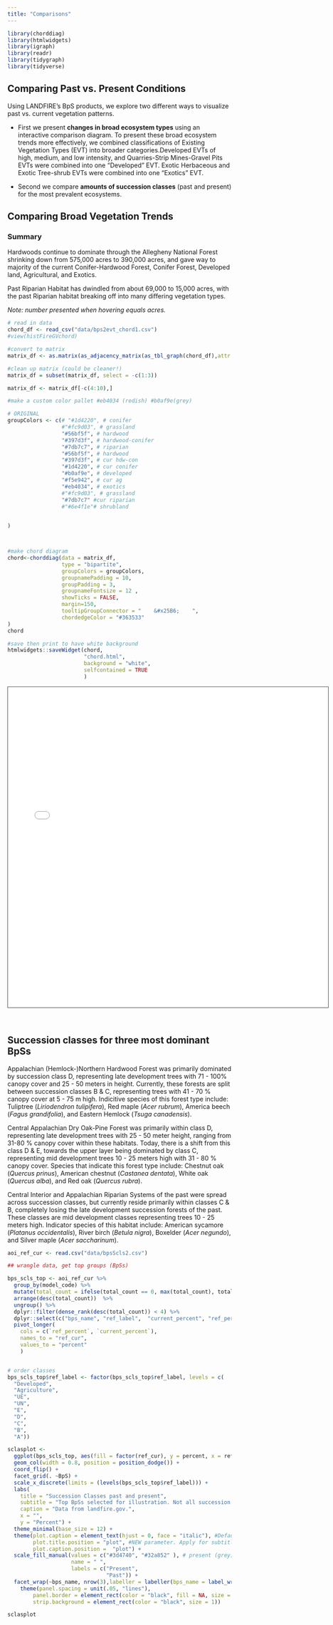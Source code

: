 ```yaml
---
title: "Comparisons"
---
```


```r
library(chorddiag)
library(htmlwidgets)
library(igraph)
library(readr)
library(tidygraph)
library(tidyverse)

```

## Comparing Past vs. Present Conditions

Using LANDFIRE’s BpS products, we explore two different ways to visualize past vs. current vegetation patterns.

-   First we present **changes in broad ecosystem types** using an interactive comparison diagram. To present these broad ecosystem trends more effectively, we combined classifications of Existing Vegetation Types (EVT) into broader categories.Developed EVTs of high, medium, and low intensity, and Quarries-Strip Mines-Gravel Pits EVTs were combined into one "Developed" EVT. Exotic Herbaceous and Exotic Tree-shrub EVTs were combined into one "Exotics" EVT.

-   Second we compare **amounts of succession classes** (past and present) for the most prevalent ecosystems.

## Comparing Broad Vegetation Trends

### Summary

Hardwoods continue to dominate through the Allegheny National Forest shrinking down from 575,000 acres to 390,000 acres, and gave way to majority of the current Conifer-Hardwood Forest, Conifer Forest, Developed land, Agricultural, and Exotics. 

Past Riparian Habitat has dwindled from about 69,000 to 15,000 acres, with the past Riparian habitat breaking off into many differing vegetation types. 

*Note: number presented when hovering equals acres.*

```r
# read in data
chord_df <- read_csv("data/bps2evt_chord1.csv")
#view(histFireGVchord)

#convert to matrix
matrix_df <- as.matrix(as_adjacency_matrix(as_tbl_graph(chord_df),attr = "ACRES"))

#clean up matrix (could be cleaner!)
matrix_df = subset(matrix_df, select = -c(1:3))

matrix_df <- matrix_df[-c(4:10),]

#make a custom color pallet #eb4034 (redish) #b0af9e(grey)

# ORIGINAL
groupColors <- c(# "#1d4220", # conifer 
                 #"#fc9d03", # grassland
                 "#56bf5f", # hardwood
                 "#397d3f", # hardwood-conifer 
                 "#7db7c7", # riparian 
                 "#56bf5f", # hardwood
                 "#397d3f", # cur hdw-con
                 "#1d4220", # cur conifer
                 "#b0af9e", # developed
                 "#f5e942", # cur ag
                 "#eb4034", # exotics
                 #"#fc9d03", # grassland
                 "#7db7c7" #cur riparian
                 #"#6e4f1e"# shrubland
                 

)



#make chord diagram
chord<-chorddiag(data = matrix_df,
                 type = "bipartite",
                 groupColors = groupColors,
                 groupnamePadding = 10,
                 groupPadding = 3,
                 groupnameFontsize = 12 ,
                 showTicks = FALSE,
                 margin=150,
                 tooltipGroupConnector = "    &#x25B6;    ",
                 chordedgeColor = "#363533"
)
chord 

#save then print to have white background
htmlwidgets::saveWidget(chord,
                        "chord.html",
                        background = "white",
                        selfcontained = TRUE
                        )
```

<iframe src="chord.html" height="720" width="720" style="border: 1px solid #464646;" allowfullscreen allow="autoplay" data-external=".5">

</iframe>

<br>

## Succession classes for three most dominant BpSs

Appalachian (Hemlock-)Northern Hardwood Forest was primarily dominated by succession class D, representing late development trees with 71 - 100% canopy cover and 25 - 50 meters in height. Currently, these forests are split between succession classes B & C, representing trees with 41 - 70 % canopy cover at 5 - 75 m high. Indicitive species of this forest type include: Tuliptree (*Liriodendron tulipifera*), Red maple (*Acer rubrum*), America beech (*Fagus grandifolia*), and Eastern Hemlock (*Tsuga canadensis*).

Central Appalachian Dry Oak-Pine Forest was primarily within class D, representing late development trees with 25 - 50 meter height, ranging from 31-80 % canopy cover within these habitats. Today, there is a shift from this class D & E, towards the upper layer being dominated by class C, representing mid development trees 10 - 25 meters high with 31 - 80 % canopy cover. Species that indicate this forest type include: Chestnut oak (*Quercus prinus*), American chestnut (*Castanea dentata*), White oak (*Quercus alba*), and Red oak (*Quercus rubra*).

Central Interior and Appalachian Riparian Systems of the past were spread across succession classes, but currently reside primarily within classes C & B, completely losing the late development succession forests of the past. These classes are mid development classes representing trees 10 - 25 meters high. Indicator species of this habitat include: American sycamore (*Platanus occidentalis*), River birch (*Betula nigra*), Boxelder (*Acer negundo*), and Silver maple (*Acer saccharinum*).

```r

aoi_ref_cur <- read.csv("data/bpsScls2.csv")

## wrangle data, get top groups (BpSs)

bps_scls_top <- aoi_ref_cur %>%
  group_by(model_code) %>%
  mutate(total_count = ifelse(total_count == 0, max(total_count), total_count)) %>%
  arrange(desc(total_count))  %>%
  ungroup() %>%
  dplyr::filter(dense_rank(desc(total_count)) < 4) %>%
  dplyr::select(c("bps_name", "ref_label",  "current_percent", "ref_percent")) %>%
  pivot_longer(
    cols = c(`ref_percent`, `current_percent`), 
    names_to = "ref_cur", 
    values_to = "percent"
    )


# order classes
bps_scls_top$ref_label <- factor(bps_scls_top$ref_label, levels = c(
  "Developed",
  "Agriculture",
  "UE",
  "UN",
  "E",
  "D",
  "C",
  "B",
  "A"))

sclasplot <-
  ggplot(bps_scls_top, aes(fill = factor(ref_cur), y = percent, x = ref_label)) + 
  geom_col(width = 0.8, position = position_dodge()) +
  coord_flip() +
  facet_grid(. ~BpS) +
  scale_x_discrete(limits = (levels(bps_scls_top$ref_label))) +
  labs(
    title = "Succession Classes past and present",
    subtitle = "Top BpSs selected for illustration. Not all succession classes present in all BpSs",
    caption = "Data from landfire.gov.",
    x = "",
    y = "Percent") +
  theme_minimal(base_size = 12) +
  theme(plot.caption = element_text(hjust = 0, face = "italic"), #Default is hjust=1
        plot.title.position = "plot", #NEW parameter. Apply for subtitle too.
        plot.caption.position =  "plot") +
  scale_fill_manual(values = c("#3d4740", "#32a852" ), # present (grey), historical (green)
                    name = " ", 
                    labels = c("Present",
                               "Past")) +
  facet_wrap(~bps_name, nrow(3),labeller = labeller(bps_name = label_wrap_gen())) +
    theme(panel.spacing = unit(.05, "lines"),
        panel.border = element_rect(color = "black", fill = NA, size = 1), 
        strip.background = element_rect(color = "black", size = 1))

sclasplot

```
